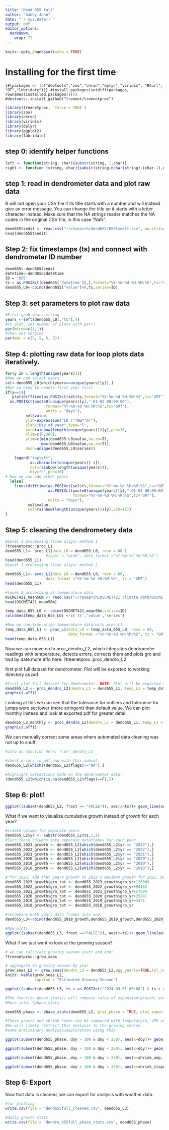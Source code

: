 ```yaml
---
title: "Dend 655 full"
author: "Gabby John"
date: "`r Sys.Date()`"
output: pdf
editor_options: 
  markdown: 
    wrap: 72
---
```


```r
knitr::opts_chunk$set(echo = TRUE)
```

# Installing for the first time

`{#{packages <- (c("devtools","zoo","chron","dplyr","viridis", "RCurl", "DT","lubridate"))} #install.packages(setdiff(packages, rownames(installed.packages()))) #devtools::install_github("treenet/treenetproc")`

```r
library(treenetproc, `force = TRUE`)
library(zoo)
library(chron)
library(viridis)
library(dplyr)
library(ggplot2)
library(lubridate)
```

## step 0: identify helper functions

```r
left <- function(string, char){substr(string, 1,char)} 
right <- function (string, char){substr(string,nchar(string)-(char-1),nchar(string))}
```

## step 1: read in dendrometer data and plot raw data
R will not open your CSV file if its title starts with a number and will instead give an error message. You can change the title so it starts with a letter character instead. 
Make sure that the NA strings reader matches the NA codes in the original CSV file, in this case "NaN". 

```r
dend655tsedit <- read.csv("~/research/dend655/655tsedit.csv", na.strings="NaN", stringsAsFactors=TRUE)
head(dend655tsedit)
```

## Step 2: fix timestamps (ts) and connect with dendrometer ID number

```r
dend655<-dend655tsedit
datetime<-dend655$datetime
ID = '655'
ts = as.POSIXct(dend655['datetime'][,],format="%Y-%m-%d %H:%M:%S",tz="GMT") 
dend655_L0<-cbind(dend655["value"]+0,ts,series=ID)
```

## Step 3: set parameters to plot raw data

```r
#First grab years string
years <-left(dend655_L0[,"ts"],4)
#To plot, set number of plots with par()
par(mfrow=c(1,1))
#Then set margins 
par(mar = c(5, 5, 5, 5))
```

## Step 4: plotting raw data for loop plots data iteratively.

```r
for(y in 1:length(unique(years))){
#Now we can select years
sel<-dend655_L0[which(years==unique(years)[y]),]
#But we need to handle first year first
if(y==1){
   plot(difftime(as.POSIXct(sel$ts,format="%Y-%m-%d %H:%M:%S",tz="GMT"),
  as.POSIXct(paste0(unique(years)[y],"-01-01 00:00:00"),
                  format="%Y-%m-%d %H:%M:%S",tz="GMT"),
                  units = "days"),
         sel$value,
         ylab=expression("L0 ("*mu*"m)"),
         xlab="Day of year",type="l",
         col=rainbow(length(unique(years)))[y],pch=16,
         xlim=c(0,365),
         ylim=c(min(dend655_L0$value,na.rm=T),
                max(dend655_L0$value,na.rm=T)),
         main=unique(dend655_L0$series))
    
    legend("topleft",
           as.character(unique(years)[-4]),
           col=rainbow(length(unique(years))),
           bty="n",pch=16)
# Now we can add other years
  }else{
    lines(difftime(as.POSIXct(sel$ts,format="%Y-%m-%d %H:%M:%S",tz="GMT"),
                   as.POSIXct(paste0(unique(years)[y],"-01-01 00:00:00"),
                              format="%Y-%m-%d %H:%M:%S",tz="GMT"),
                   units = "days"),
          sel$value,
          col=rainbow(length(unique(years)))[y],pch=16)}
}
```

## Step 5: cleaning the dendrometery data

```r
#Level 1 processing (time align) method 1
?treenetproc::proc_L1 
dend655_L1<- proc_L1(data_L0 = dend655_L0, reso = 60 ) 
                  #input = "wide", date_format ="%Y-%m-%d %H:%M:%S") 
head(dend655_L1)
#Level 1 processing (time align) method 2

dend655_L1<- proc_L1(data_L0 = dend655_L0, reso = 60,
                  date_format ="%Y-%m-%d %H:%M:%S", tz = "GMT")
head(dend655_L1)

#level 1 processing of temperature data
DSCMET421_mean56m <- read.csv("~/research/DSCMET421 climate data/DSCMET421_mean56m.csv", na.strings="NaN", stringsAsFactors=TRUE)
head(DSCMET421_mean56m)

temp_data_655_L0 <- cbind(DSCMET421_mean56m,series=ID)
colnames(temp_data_655_L0) <-c('ts','value','series')

#Now we can time-align temperature data with proc_L1
temp_data_655_L1 <- proc_L1(data_L0 = temp_data_655_L0, reso = 60, 
                            date_format ="%Y-%m-%d %H:%M:%S", tz = "GMT") 
head(temp_data_655_L1)
```

Now we can move on to proc_dendro_L2, which integrates dendrometer readings with temperature, detects errors, corrects them and plots gro and twd by date.more info here: ?treenetproc::proc_dendro_L2

first plot full dataset for dendrometer. Plot will be exported to working directory as pdf

```r
#first plot full dataset for dendrometer. NOTE: Plot will be exported to working directory as pdf
dend655_L2 <- proc_dendro_L2(dendro_L1 = dend655_L1, temp_L1 = temp_data_655_L1, tol_out = 2, tol_jump = 3, plot = TRUE, frost_thr = 1, plot_period = "full", plot_export = TRUE, interpol = 3.5*60, frag_len = NULL, plot_name = "dend655summer_full", tz="GMT") 
graphics.off()
```

Looking at this we can see that the tolerance for outliers and tolerance for jumps were set lower (more stringent) than default value. We can plot monthly instead and look at exported pdf for greater detail.

```r
dend655_L2_monthly <- proc_dendro_L2(dendro_L1 = dend655_L1, temp_L1 = temp_data_655_L1, tol_out = 2, tol_jump = 3, frost_thr = 1, plot = TRUE, interpol = 3.5*60, plot_period = "monthly", plot_export = TRUE, plot_name = "dend655summer_monthly", tz="GMT") 
graphics.off()
```

We can manually correct some areas where automated data cleaning was not up to snuff.

```r
#info on function here: ?corr_dendro_L2

#check errors in pdf and with this subset 
dend655_L2[which((dend655_L2$flags)!="NA"),]

#highlight corrections made on the dendrometer data:
(dend655_L2[which(is.na(dend655_L2$flags)==F),])
```

## Step 6: plot!

```r
ggplot((subset(dend655_L2, frost == "FALSE")), aes(x=ts))+ geom_line(aes(y=value), color = "grey70")+ geom_line(aes(y=gro_yr), color = "seagreen")+ geom_line(aes(y=twd), color = "red")
```

What if we want to visualize cumulative growth instead of growth for each year?

```r
#create column for separate years 
dend655_L2$yr <- substr(dend655_L2$ts,1,4)
#Turn these columns into separate dataframes for each year
dend655_2023_growth <- dend655_L2[which(dend655_L2$yr == "2023"),] 
dend655_2022_growth <- dend655_L2[which(dend655_L2$yr == "2022"),]
dend655_2021_growth <- dend655_L2[which(dend655_L2$yr == "2021"),]
dend655_2020_growth <- dend655_L2[which(dend655_L2$yr == "2020"),]
dend655_2019_growth <- dend655_L2[which(dend655_L2$yr == "2019"),]
dend655_2018_growth <- dend655_L2[which(dend655_L2$yr == "2018"),]

#"for 2023, add that years growth to 2022's maximum growth for 2022, make a copy of gro_yr". I do this by going to Dec. 31 of the previous year in the L2 dataframe and finding the "max" value in the corresponding column. 
dend655_2023_growth$gro_tot <- dend655_2023_growth$gro_yr+126809
dend655_2022_growth$gro_tot <- dend655_2022_growth$gro_yr+94182
dend655_2021_growth$gro_tot <- dend655_2021_growth$gro_yr+57594
dend655_2020_growth$gro_tot <- dend655_2020_growth$gro_yr+25281
dend655_2019_growth$gro_tot <- dend655_2019_growth$gro_yr+3471
dend655_2018_growth$gro_tot <- dend655_2018_growth$gro_yr

#recombine both years data frames into one. 
dend655_L3<-rbind(dend655_2018_growth,dend655_2019_growth,dend655_2020_growth,dend655_2021_growth,dend655_2022_growth, dend655_2023_growth)

#Now plot!
ggplot((subset(dend655_L3, frost =="FALSE")), aes(x=ts))+ geom_line(aes(y=value), color = "grey70")+ geom_line(aes(y=gro_tot), color = "seagreen")+ geom_line(aes(y=twd), color = "red")
```

What if we just want ro look at the growing season?

```r
# we can calculate growing season start and end:
?treenetproc::grow_seas

# aggregate to growing season by year
grow_seas_L2 <- grow_seas(dendro_L2 = dend655_L2,agg_yearly=TRUE,tol_seas = 0.1)
knitr::kable(grow_seas_L2,
             caption = "Estimated Growing Season")
```


```r
ggplot((subset(dend655_L3, ts < as.POSIXct("2024-03-01 00:00") & ts > as.POSIXct("2023-03-01 00:00"))), aes(x=ts))+ geom_line(aes(y=value), color = "grey70")+ geom_line(aes(y=gro_tot), color = "seagreen")+ geom_line(aes(y=twd), color = "red")+xlab("Day of Year (2023)")+ggtitle("Cumulative Growing Season Growth ID 655")
```


```r
#The function phase_stats() will compute rates of expansion(growth) and shrinkage (twd) and aggregate these on a daily basis. 
#More info: ?phase_stats

dend655_phase <- phase_stats(dend655_L2, plot_phase = TRUE, plot_export = TRUE, agg_daily = TRUE, tz = 'GMT' )

#These growth and shrink rates can be compared with temperature, VPD and soil moisture.
#We will likely restrict this analysis to the growing season.
#some preliminary analysis/exploration using this

ggplot(subset(dend655_phase, doy > 100 & doy < 250), aes(x=doy))+ geom_point(aes(y = shrink_amp, colour = "Shrinkage" ))+ geom_point(aes(y = exp_amp, colour ="Expansion"))+ ylab("Amplitude")

ggplot(subset(dend655_phase, doy > 100 & doy < 250), aes(x=doy))+ geom_point(aes(y = shrink_slope, colour = "Shrinkage" ))+ geom_point(aes(y = exp_slope, colour ="Expansion"))+ ylab("Slope")

ggplot(subset(dend655_phase, doy > 100 & doy < 250), aes(x=shrink_amp, y = exp_amp))+ geom_point()+ ylab(" Expansion amplitude")+ xlab(" Shrinkage amplitude")

ggplot(subset(dend655_phase, doy > 100 & doy < 250), aes(x=shrink_slope, y = exp_slope))+ geom_point()+ ylab(" Expansion slope")+ xlab(" Shrinkage slope")
```

## Step 6: Export

Now that data is cleaned, we can export for analysis with weather data.

```r
#for plotting 
write.csv(file = "dend655full_cleaned.csv", dend655_L3)

#daily growth stats 
write.csv(file = "dendro_655full_phase_stats.csv", dend655_phase)
```

# 
